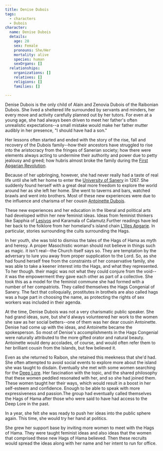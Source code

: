 ```yaml
---
title: Denise Dubois
tags:
  - characters
  - Dubois
character:
  name: Denise Dubois
  details:
    age: 28
    sex: Female
    pronouns: She/Her
    mortality: alive
    species: human
    sexOrgans: []
  relationships:
    organizations: []
    relatives: []
    religions: []
    families: []

---
```


Denise Dubois is the only child of Alain and Zenovia Dubois of the Raibonian
Dubois. She lived a sheltered life surrounded by servants and minders, her every
move and activity carefully planned out by her tutors. For even at a young age,
she had always been driven to meet her father's often unrealistic
expectations--a small mistake would make her father mutter audibly in her
presence, "I should have had a son."

Her lessons often started and ended with the story of the rise, fall and
recovery of the Dubois family--how their ancestors have struggled to rise into
the aristocracy from the fringes of Sanerian society; how there were elements
always acting to undermine their authority and power due to petty jealousy and
greed; how hubris almost broke the family during the
[First Apgarian Revolution](/events/first-apgarian-revolution/).

Because of her upbringing, however, she had never really had a taste of real
life until she left her home to enter the
[University of Sanery](/organizations/university-of-sanery/) in 1267. She
suddenly found herself with a great deal more freedom to explore the world
around her as she left her home. She went to taverns and bars, watched brawls
and went into brothers. Most of these new experiences were due to the influence
and charisma of her cousin [Antoinette Dubois](/characters/antoinette-dubois/).

These new experiences and her education in the liberal and political arts had
developed within her new feminist ideas. Ideas from feminist thinkers like
Sapphia of [Lesivos](/locations/lesivos/) and Karamala of Calamutz.Further
readings have led her back to the folklore from her homeland's island chain
[L'Illes Apgarie](/locations/l-illes-apgarie/). In particular, stories
surrounding the cults surrounding the Hags.

In her youth, she was told to dismiss the tales of the Hags of Hama as myth and
heresy. A proper Masochistic woman should not believe in things such as magic.
it isn't real--the Church itself says so. They are temptation by the adversary
to lure you away from proper supplication to the Lord. So, as she had found
herself free from the constraints of her conservative family, she was able to
take a keener interest into the Hags, and what they represented. To her though.
their magic was not what they could conjure from the void--it was the
empowerment they gave each other as part of a collective. She took this as a
model for the feminist commune she had formed with a number of her compatriots.
They called themselves the Hags Congenial of Sanery. The fact that colloquially,
prostitutes in brothels are also called hags was a huge part in choosing the
name, as protecting the rights of sex workers was included in their agenda.

At the time, Denise Dubois was not a very charismatic public speaker. She had
grand ideas, sure, but she'd always volunteered her work to the women she saw as
her social betters--one of them was her dear cousin Antoinette. Denise had come
up with the ideas, and Antoinette became the spokesperson. So most of Denise's
accomplishments in the Hags Congenial were naturally attributed to the more
gifted orator and natural beauty. Antoinette would deny accolades, of course,
and would often refer them to her brilliant cousin from the Islands, but few
believed it.

Even as she returned to Raibon, she retained this meekness that she'd had. She
often attempted to avoid social events to explore more about the island she was
taught to disdain. Eventually she met with some women searching for the
[Deep Lore](/characters/deep-lore/). Her fascination with the topic, and the shared
philosophy that these women peddled resonated with her, and so she had joined
them. These women taught her their ways, which would result in a boost in her
self-esteem and confidence. Enough to be able to speak with more expressiveness
and passion.The group had eventually called themselves the Hags of Hama after
those who were said to have had access to the Deep Lore in the past.

In a year, she felt she was ready to push her ideas into the public sphere
again. This time, she would try her hand at politics.

She grew her support base by inviting more women to meet with the Hags of Hama.
They were taught feminist ideas and also ideas that the women that comprised
these new Hags of Hama believed. Then these recruits would spread the ideas
along with her name and her intent to run for office.
